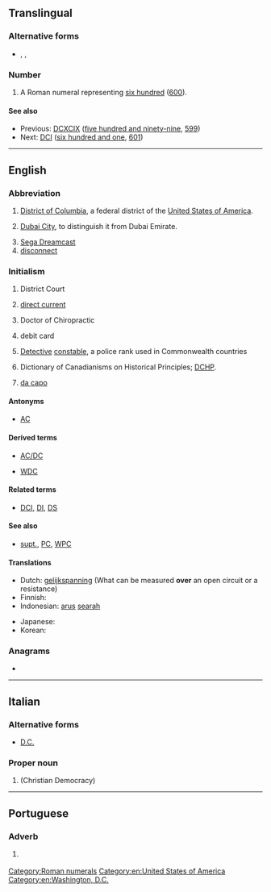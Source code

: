 {{also|dc|Dc|dC|D&C|D.C.|d.C.}}
==Translingual==

===Alternative forms===
* {{sense|roman numeral}} {{l|mul|dc}}, {{l|mul|DLL}}, {{l|mul|dll}}

===Number===
{{mul-number}}

# A Roman numeral representing [[six hundred]] ([[600]]).

====See also====
* Previous: [[DCXCIX]] ([[five hundred and ninety-nine]], [[599]])
* Next: [[DCI]] ([[six hundred and one]], [[601]])

[[Category:Roman numerals]]

----

==English==

===Abbreviation===
{{rfc-header|Abbreviation}}
{{head|en|abbreviation}}

# {{lb|en|geography}} [[District of Columbia]], a federal district of the [[United States of America]].
# {{lb|en|geography}} [[Dubai City]], to distinguish it from Dubai Emirate.
# [[w:Sega Dreamcast|Sega Dreamcast]]
# [[w:disconnect|disconnect]]

===Initialism===
{{rfc-header|Initialism}}
{{head|en|initialism}}

# {{lb|en|legal}} District Court
# {{lb|en|electrical}} [[direct current]]
# {{lb|en|degree}} Doctor of Chiropractic
# {{lb|en|banking}} debit card
# {{lb|en|law enforcement}} [[detective|Detective]] [[constable]], a police rank used in Commonwealth countries
# Dictionary of Canadianisms on Historical Principles; [[DCHP]].
# {{lb|en|music}} [[da capo]]

====Antonyms====
* {{sense|electrical}} [[AC]]

====Derived terms====
* [[AC/DC]]
* {{sense|law enforcement}} [[WDC]]

====Related terms====
* {{sense|law enforcement}} [[DCI]], [[DI]], [[DS]]

====See also====
* {{sense|law enforcement}} [[supt.]], [[PC]], [[WPC]]

====Translations====
{{trans-top|direct current}}
* Dutch: [[gelijkspanning]] (What can be measured '''over''' an open circuit or a resistance)
* Finnish: {{t+|fi|tasavirta}}
* Indonesian: [[arus]] [[arah|searah]]
{{trans-mid}}
* Japanese: {{t|ja|直流|tr=ちょくりゅう, chokuryū}}
* Korean: {{t|ko|직류|tr=[[直流]], jikryu}}
{{trans-bottom}}

===Anagrams===
* {{anagrams|en|C.D.|CD|cD}}

[[Category:en:United States of America]]
[[Category:en:Washington, D.C.]]

----

==Italian==

===Alternative forms===
* [[D.C.]]

===Proper noun===
{{it-proper noun|f}}

# {{initialism of|[[Democrazia Cristiana]]|nodot=1|lang=it}} (Christian Democracy)

----

==Portuguese==

===Adverb===
{{pt-adv|-}}

# {{l|en|AD}} {{gloss|after the birth of Christ}}